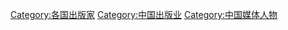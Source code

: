 [[Category:各国出版家|Category:各国出版家]]
[[Category:中国出版业|Category:中国出版业]]
[[Category:中国媒体人物|Category:中国媒体人物]]